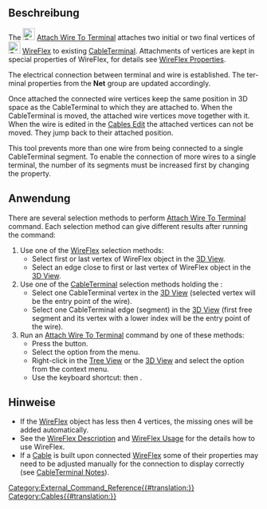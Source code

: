 <languages/>

{{Docnav/de
|[[Cables_RemoveVertexAttachment/de| KnotenBefestigungEntfernen]]
|[[Cables_DetachWireFromTerminal|LeitungsverlaufVonKabelanschlussLösen]]
|[[Cables_Workbench|Cables]]
|IconL=Cables_RemoveVertexAttachment.svg
|IconR=Cables_DetachWireFromTerminal.svg
|IconC=Cables_workbench_icon.svg
}}

{{GuiCommand/de
|Name=Cables AttachWireToTerminal
|Name/de=Cables LeitungsverlaufAnKabelanschlussBefestigen
|MenuLocation=Cable Leitungen → Leitungsverlauf an Kabelanschluss befestigen
|Workbenches=[[Cables_Workbench/de|Cables]]
|Shortcut={{KEY|T}} {{KEY|A}}
|Version=0.3.0
|SeeAlso=[[Cables_DetachWireFromTerminal/de|Cables LeitungsverlaufVonKabelanschlussLösen]], [[Cables_CableTerminal/de|Cables Kabelanschluss]], [[Cables_WireFlex/de|Cables Leitungsverlauf]]
}}

<span id="Description"></span>
==Beschreibung==

<div lang="en" dir="ltr" class="mw-content-ltr">
The [[Image:Cables_AttachWireToTerminal.svg|24px]] [[Cables_AttachWireToTerminal|Attach Wire To Terminal]] attaches two initial or two final vertices of [[Image:Cables_WireFlex.svg|24px]] [[Cables_WireFlex|WireFlex]] to existing [[Cables_CableTerminal|CableTerminal]]. Attachments of vertices are kept in special properties of WireFlex, for details see [[Cables_WireFlex#Properties|WireFlex Properties]].
</div>

<div lang="en" dir="ltr" class="mw-content-ltr">
The electrical connection between terminal and wire is established. The terminal properties from the '''Net''' group are updated accordingly.
</div>

<div lang="en" dir="ltr" class="mw-content-ltr">
Once attached the connected wire vertices keep the same position in 3D space as the CableTerminal to which they are attached to. When the CableTerminal is moved, the attached wire vertices move together with it. When the wire is edited in the [[Cables_Edit|Cables Edit]] the attached vertices can not be moved. They jump back to their attached position.
</div>

<div lang="en" dir="ltr" class="mw-content-ltr">
This tool prevents more than one wire from being connected to a single CableTerminal segment. To enable the connection of more wires to a single terminal, the number of its segments must be increased first by changing the [[Cables_CableTerminal#Data|{{PropertyData|Number Of Connections}}]] property.
</div>

<span id="Usage"></span>
==Anwendung==

<div lang="en" dir="ltr" class="mw-content-ltr">
There are several selection methods to perform [[Cables_AttachWireToTerminal|Attach Wire To Terminal]] command. Each selection method can give different results after running the command:
</div>

<div lang="en" dir="ltr" class="mw-content-ltr">
# Use one of the [[Cables_WireFlex|WireFlex]] selection methods:
#* Select first or last vertex of WireFlex object in the [[3D_View|3D View]].
#* Select an edge close to first or last vertex of WireFlex object in the [[3D_View|3D View]].
# Use one of the [[Cables_CableTerminal|CableTerminal]] selection methods holding the {{KEY|CTRL}}:
#* Select one CableTerminal vertex in the [[3D_View|3D View]] (selected vertex will be the entry point of the wire).
#* Select one CableTerminal edge (segment) in the [[3D_View|3D View]] (first free segment and its vertex with a lower index will be the entry point of the wire).
# Run an [[Cables_AttachWireToTerminal|Attach Wire To Terminal]] command by one of these methods:
#* Press the {{Button|[[Image:Cables_AttachWireToTerminal.svg|16px]] [[Cables_AttachWireToTerminal|Attach Wire To Terminal]]}} button.
#* Select the {{MenuCommand|Cable Wires → [[Image:Cables_AttachWireToTerminal.svg|16px]] Attach Wire To Terminal}} option from the menu.
#* Right-click in the [[Tree_View|Tree View]] or the [[3D_View|3D View]] and select the {{MenuCommand|Cable Wires → [[Image:Cables_AttachWireToTerminal.svg|16px]] Attach Wire To Terminal}} option from the context menu.
#* Use the keyboard shortcut: {{KEY|T}} then {{KEY|A}}.
</div>

<span id="Notes"></span>
==Hinweise==

<div lang="en" dir="ltr" class="mw-content-ltr">
* If the [[Cables_WireFlex|WireFlex]] object has less then 4 vertices, the missing ones will be added automatically.
* See the [[Cables_WireFlex#Description|WireFlex Description]] and [[Cables_WireFlex#Usage|WireFlex Usage]] for the details how to use WireFlex.
* If a [[Cables_Cable|Cable]] is built upon connected [[Cables_WireFlex|WireFlex]] some of their properties may need to be adjusted manually for the connection to display correctly (see [[Cables_CableTerminal#Notes|CableTerminal Notes]]).
</div>


{{Docnav/de
|[[Cables_RemoveVertexAttachment/de| KnotenBefestigungEntfernen]]
|[[Cables_DetachWireFromTerminal|LeitungsverlaufVonKabelanschlussLösen]]
|[[Cables_Workbench|Cables]]
|IconL=Cables_RemoveVertexAttachment.svg
|IconR=Cables_DetachWireFromTerminal.svg
|IconC=Cables_workbench_icon.svg
}}

[[Category:External_Command_Reference{{#translation:}}]]
[[Category:Cables{{#translation:}}]]